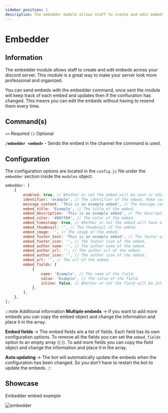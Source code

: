 ```yaml
---
sidebar_position: 1
description: The embedder module allows staff to create and edit embeds across your discord server. This module is a great way to make your server look more professional and organized.
---
```



# Embedder

## Information

The embedder module allows staff to create and edit embeds across your discord server. This module is a great way to make your server look more professional and organized.

You can send embeds with the embedder command, once sent the module will keep track of each embed and updates then if the confiuration has changed. This means you can edit the embeds without having to resend them every time.

## Command(s)

`<>` Required `()` Optional

**`/embedder <embed>`** - Sends the embed in the channel the command is used.

## Configuration

The configuration options are located in the `config.js` file under the `embedder` section inside the `modules` object.

```js title="config.js → modules → embedder"
embedder: [
	{
		enabled: true, // Whether or not the embed will be sent or edited.
		identifier: 'example', // The identifier of the embed, Make sure this is a unique value based on the other embeds.
		message_content: 'This is an example embed', // The message content that will be sent above the embed.
		embed_title: 'Example', // The title of the embed.
		embed_description: 'This is an example embed', // The description of the embed.
		embed_color: '#00ff00', // The color of the embed.
		embed_timestamp: true, // Whether or not the embed will have a timestamp.
		embed_thumbnail: '', // The thumbnail of the embed.
		embed_image: '', // The image of the embed.
		embed_footer_text: 'This is an example embed', // The footer of the embed.
		embed_footer_icon: '', // The footer icon of the embed.
		embed_author_name: '', // The author name of the embed.
		embed_author_url: '', // The author url of the embed.
		embed_author_icon: '', // The author icon of the embed.
		embed_url: '', // The url of the embed.
		embed_fields: [
			{
				name: 'Example', // The name of the field.
				value: 'Example', // The value of the field.
				inline: false, // Whether or not the field will be inline.
			},
		],
	},
];
```

:::note Additional information
**Multiple embeds** → If you want to add more embeds you can copy the embed object and change the information and place it in the array.

**Embed fields** → The embed fields are a list of fields. Each field has its own configuration options. To remove all the fields you can set the `embed_fields` option to an empty array (`[]`). To add more fields you can copy the field object and change the information and place it in the array.

**Auto updating** → The bot will automatically update the embeds when the configuration has been changed. So you don't have to restart the bot to update the embeds.
:::

## Showcase

Embedder embed example

![embedder](https://imgur.com/3Yi680P.png)
